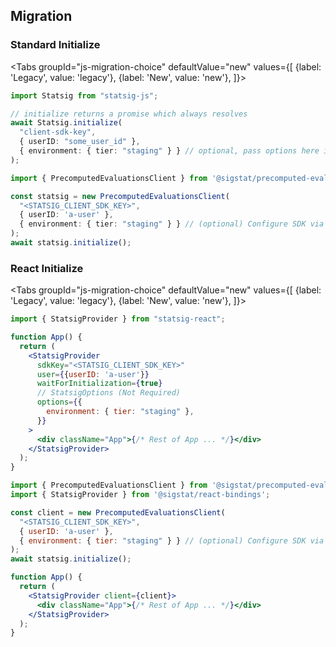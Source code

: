 
## Migration








### Standard Initialize



<Tabs
  groupId="js-migration-choice"
  defaultValue="new"
  values={[
    {label: 'Legacy', value: 'legacy'},
    {label: 'New', value: 'new'},
  ]}>
  <TabItem value="legacy">

```typescript
import Statsig from "statsig-js";

// initialize returns a promise which always resolves
await Statsig.initialize(
  "client-sdk-key",
  { userID: "some_user_id" },
  { environment: { tier: "staging" } } // optional, pass options here if needed
);
```

  </TabItem>
  <TabItem value="new">

```typescript
import { PrecomputedEvaluationsClient } from '@sigstat/precomputed-evaluations';

const statsig = new PrecomputedEvaluationsClient(
  "<STATSIG_CLIENT_SDK_KEY>", 
  { userID: 'a-user' }, 
  { environment: { tier: "staging" } } // (optional) Configure SDK via StatsigOptions here
);
await statsig.initialize();
```

  </TabItem>
</Tabs>












### React Initialize

<Tabs
  groupId="js-migration-choice"
  defaultValue="new"
  values={[
    {label: 'Legacy', value: 'legacy'},
    {label: 'New', value: 'new'},
  ]}>
  <TabItem value="legacy">

```jsx
import { StatsigProvider } from "statsig-react";

function App() {
  return (
    <StatsigProvider
      sdkKey="<STATSIG_CLIENT_SDK_KEY>"
      user={{userID: 'a-user'}}
      waitForInitialization={true}
      // StatsigOptions (Not Required)
      options={{
        environment: { tier: "staging" },
      }}
    >
      <div className="App">{/* Rest of App ... */}</div>
    </StatsigProvider>
  );
}
```

  </TabItem>
  <TabItem value="new">

```jsx
import { PrecomputedEvaluationsClient } from '@sigstat/precomputed-evaluations';
import { StatsigProvider } from '@sigstat/react-bindings';

const client = new PrecomputedEvaluationsClient(
  "<STATSIG_CLIENT_SDK_KEY>", 
  { userID: 'a-user' }, 
  { environment: { tier: "staging" } } // (optional) Configure SDK via StatsigOptions here
);
await statsig.initialize();

function App() {
  return (
    <StatsigProvider client={client}>
      <div className="App">{/* Rest of App ... */}</div>
    </StatsigProvider>
  );
}

```

  </TabItem>
</Tabs>

